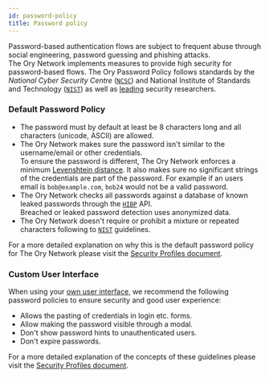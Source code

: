 ```yaml
---
id: password-policy
title: Password policy
---
```


Password-based authentication flows are subject to frequent abuse through social engineering, password guessing and phishing
attacks.  
The Ory Network implements measures to provide high security for password-based flows. The Ory Password Policy follows standards
by the _National Cyber Security Centre_ ([`NCSC`](https://www.ncsc.gov.uk/collection/passwords/updating-your-approach)) and
National Institute of Standards and Technology ([`NIST`](https://pages.nist.gov/800-63-3/sp800-63b.html)) as well as
[leading](https://www.troyhunt.com/passwords-evolved-authentication-guidance-for-the-modern-era/) security researchers.

### Default Password Policy

- The password must by default at least be 8 characters long and all characters (unicode, ASCII) are allowed.
- The Ory Network makes sure the password isn't similar to the username/email or other credentials.  
  To ensure the password is different, The Ory Network enforces a minimum
  [Levenshtein distance](https://en.wikipedia.org/wiki/Levenshtein_distance). It also makes sure no significant strings of the
  credentials are part of the password. For example if an users email is `bob@example.com`, `bob24` would not be a valid password.
- The Ory Network checks all passwords against a database of known leaked passwords through the
  [`HIBP`](https://haveibeenpwned.com/) API.  
  Breached or leaked password detection uses anonymized data.
- The Ory Network doesn't require or prohibit a mixture or repeated characters following to
  [`NIST`](https://pages.nist.gov/800-63-3/sp800-63b.html) guidelines.

For a more detailed explanation on why this is the default password policy for The Ory Network please visit the
[Security Profiles document](https://www.ory.sh/kratos/docs/next/concepts/security/#password-policy/).

### Custom User Interface

When using your [own user interface](https://www.ory.sh/kratos/docs/next/concepts/ui-user-interface), we recommend the following
password policies to ensure security and good user experience:

- Allows the pasting of credentials in login etc. forms.
- Allow making the password visible through a modal.
- Don't show password hints to unauthenticated users.
- Don't expire passwords.

For a more detailed explanation of the concepts of these guidelines please visit the
[Security Profiles document](https://www.ory.sh/kratos/docs/next/concepts/security/#user-interface-guidelines).

